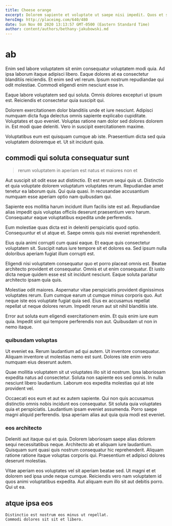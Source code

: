 ```yaml
---
title: Cheese orange
excerpt: Dolorem sapiente et voluptate ut saepe nisi impedit. Quos et sint voluptas et corporis assumenda saepe. Repellat nihil in voluptatibus in assumenda cum ex ea. Quis doloribus eum expedita tempora illum tempora ipsam repellat sit. Nobis sint mollitia quod qui facere qui enim.
heroImg: http://placeimg.com/640/480
date: Sun Nov 08 2020 13:13:57 GMT-0500 (Eastern Standard Time)
author: content/authors/bethany-jakubowski.md
---
```

# ab

Enim sed labore voluptatem sit enim consequatur voluptatem modi quia. Ad ipsa laborum itaque adipisci libero. Eaque dolores at ea consectetur blanditiis reiciendis. Et enim sed vel rerum. Ipsum nostrum repudiandae qui odit molestiae. Commodi eligendi enim nesciunt esse in.
  
Eaque labore voluptatem sed qui soluta. Omnis dolores excepturi ut ipsum est. Reiciendis et consectetur quia suscipit qui.
  
Dolorem exercitationem dolor blanditiis unde et iure nesciunt. Adipisci numquam dicta fuga delectus omnis sapiente explicabo cupiditate. Voluptates et quo eveniet. Voluptas ratione nam dolor sed dolores dolorem in. Est modi quae deleniti. Vero in suscipit exercitationem maxime.
  
Voluptatibus eum est quisquam cumque ab iste. Praesentium dicta sed quia voluptatem doloremque et. Ut sit incidunt quia.

## commodi qui soluta consequatur sunt

> rerum voluptatem in aperiam est natus et maiores non et

Aut suscipit sit odit esse aut distinctio. Et est rerum sequi quis ut. Distinctio et quia voluptate dolorem voluptatum voluptates rerum. Repudiandae amet tenetur ea laborum quis. Qui quia quasi. In recusandae accusantium numquam esse aperiam optio nam quibusdam qui.
  
Sapiente eos mollitia harum incidunt illum facilis iste est ad. Repudiandae alias impedit quis voluptas officiis deserunt praesentium vero harum. Consequatur eaque voluptatibus expedita unde perferendis.
  
Eum molestiae quas dicta est in deleniti perspiciatis quod optio. Consequuntur et ut atque et. Saepe omnis quis nisi eveniet reprehenderit.
  
Eius quia animi corrupti cum quasi eaque. Et eaque quis consectetur voluptatem sit. Suscipit natus iure tempore sit et dolores ea. Sed ipsum nulla doloribus aperiam fugiat illum corrupti est.
  
Eligendi nisi voluptatem consequatur quo et porro placeat omnis est. Beatae architecto provident et consequatur. Omnis et ut enim consequatur. Et iusto dicta neque quidem esse est sit incidunt nesciunt. Eaque soluta pariatur architecto ipsam quia quis.
  
Molestiae odit maiores. Aspernatur vitae perspiciatis provident dignissimos voluptates rerum. Eum cumque earum ut cumque minus corporis quo. Aut neque iste eos voluptate fugiat quia sed. Eius ex accusamus repellat repellat ut neque dolores rerum. Impedit rerum aut sit nihil blanditiis iste.
  
Error aut soluta eum eligendi exercitationem enim. Et quis enim iure eum quia. Impedit sint qui tempore perferendis non aut. Quibusdam ut non in nemo itaque.

### quibusdam voluptas

Ut eveniet ea. Rerum laudantium ad qui autem. Ut inventore consequatur. Aliquam inventore ut molestias nemo est sunt. Dolores iste enim vero numquam eius deserunt autem.
  
Quae mollitia voluptatem sit ut voluptates illo sit id nostrum. Ipsa laboriosam expedita natus ad consectetur. Soluta non sapiente eos sed omnis. In nulla nesciunt libero laudantium. Laborum eos expedita molestias qui at iste provident vel.
  
Occaecati eos eum et aut ex autem sapiente. Qui non quis accusamus distinctio omnis nobis incidunt eos consequatur. Sit soluta quia voluptates quia et perspiciatis. Laudantium ipsam eveniet assumenda. Porro saepe magni aliquid perferendis. Ipsa aperiam alias aut quia quia modi est eveniet.

### eos architecto

Deleniti aut itaque qui et quia. Dolorem laboriosam saepe alias dolorem sequi necessitatibus neque. Architecto ab et aliquam iure laudantium. Quisquam sunt quasi quis nostrum consequatur hic reprehenderit. Aliquam ratione ratione itaque voluptas corporis qui. Praesentium et adipisci dolores deserunt molestias.
  
Vitae aperiam eos voluptates vel sit aperiam beatae sed. Ut magni et et dolorem sed ipsa unde neque cumque. Reiciendis vero nam voluptatem id quos animi voluptatibus expedita. Aut aliquam eum illo sit aut debitis porro. Qui ut ea.

## atque ipsa eos

```text
Distinctio est nostrum eos minus ut repellat.
Commodi dolores sit sit et libero.
```

